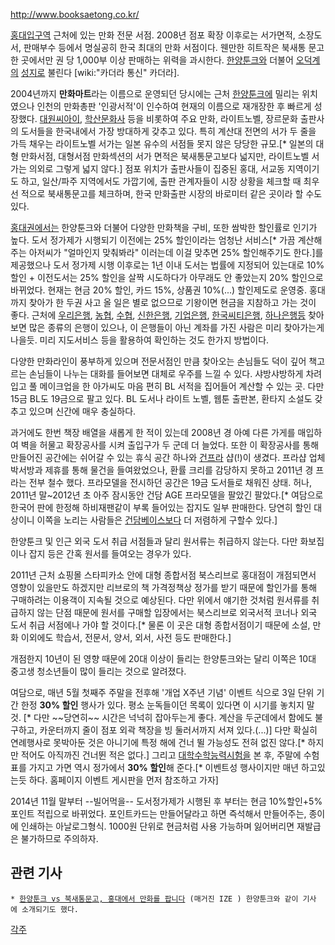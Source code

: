 http://www.booksaetong.co.kr/

[[홍대입구역]] 근처에 있는 만화 전문 서점. 2008년 점포 확장 이후로는 서가면적, 소장도서, 판매부수 등에서 명실공히 한국 최대의 만화 서점이다. 웬만한 히트작은 북새통 문고 한 곳에서만 권 당 1,000부 이상 판매하는 위력을 과시한다. [[한양툰크]]와 더불어 [[오덕]]계의 [[성지]]로 불린다 [wiki:"카더라 통신" 카더라].

2004년까지 '''만화마트'''라는 이름으로 운영되던 당시에는 근처 [[한양툰크]]에 밀리는 위치였으나 인천의 만화총판 '인광서적'이 인수하여 현재의 이름으로 재개장한 후 빠르게 성장했다. [[대원씨아이]], [[학산문화사]] 등을 비롯하여 주요 만화, 라이트노벨, 장르문화 출판사의 도서들을 한국내에서 가장 방대하게 갖추고 있다. 특히 계산대 전면의 서가 두 줄을 가득 채우는 라이트노벨 서가는 일본 유수의 서점들 못지 않은 당당한 규모.[* 일본의 대형 만화서점, 대형서점 만화섹션의 서가 면적은 북새통문고보다 넓지만, 라이트노벨 서가는 의외로 그렇게 넓지 않다.] 점포 위치가 출판사들이 집중된 홍대, 서교동 지역이기도 하고, 일산/파주 지역에서도 가깝기에, 출판 관계자들이 시장 상황을 체크할 때 최우선 적으로 북새통문고를 체크하며, 한국 만화출판 시장의 바로미터 같은 곳이라 할 수도 있다. 

[[홍대]]권에서는 한양툰크와 더불어 다양한 만화책을 구비, 또한 쌈박한 할인률로 인기가 높다. 도서 정가제가 시행되기 이전에는 25% 할인이라는 엄청난 서비스[* 가끔 계산해주는 아저씨가 "얼마인지 맞춰봐라" 이러는데 이걸 맞추면 25% 할인해주기도 한다.]를 제공했으나 도서 정가제 시행 이후로는 1년 이내 도서는 법률에 지정되어 있는대로 10% 할인 + 이전도서는 25% 할인을 살짝 시도하다가 아무래도 안 좋았는지 20% 할인으로 바뀌었다. 현재는 현금 20% 할인, 카드 15%, 상품권 10%(...) 할인제도로 운영중. 홍대까지 찾아가 한 두권 사고 올 일은 별로 없으므로 기왕이면 현금을 지참하고 가는 것이 좋다. 근처에 [[우리은행]], [[농협]], [[수협]], [[신한은행]], [[기업은행]], [[한국씨티은행]], [[하나은행]]등 찾아보면 많은 종류의 은행이 있으나, 이 은행들이 아닌 계좌를 가진 사람은 미리 찾아가는게 나을듯. 미리 지도서비스 등을 활용하여 확인하는 것도 한가지 방법이다.

다양한 만화라인이 풍부하게 있으며 전문서점인 만큼 찾아오는 손님들도 덕이 깊어 책고르는 손님들이 나누는 대화를 들어보면 대체로 우주를 느낄 수 있다. 샤방샤방하게 차려입고 풀 메이크업을 한 아가씨도 마음 편히 BL 서적을 집어들어 계산할 수 있는 곳. 다만 15금 BL도 19금으로 팔고 있다. BL 도서나 라이트 노벨, 웹툰 출판본, 환타지 소설도 갖추고 있으며 신간에 매우 충실하다. 

과거에도 한번 책장 배열을 새롭게 한 적이 있는데 2008년 경 아예 다른 가게를 매입하여 벽을 허물고 확장공사를 시켜 출입구가 두 군데 더 늘었다. 또한 이 확장공사를 통해 만들어진 공간에는 쉬어갈 수 있는 휴식 공간 하나와 [[건프라]] 샵(!)이 생겼다. 프라샵 업체 박서방과 제휴를 통해 물건을 들여왔었으나, 환률 크리를 감당하지 못하고 2011년 경 프라는 전부 철수 했다. 프라모델을 전시하던 공간은 19금 도서들로 채워진 상태. 허나, 2011년 말~2012년 초 아주 잠시동안 건담 AGE 프라모델을 팔았긴 팔았다.[* 여담으로 한국어 판에 한정해 하비재팬같이 부록 들어있는 잡지도 일부 판매한다. 당연히 할인 대상이니 이쪽을 노리는 사람들은 [[건담베이스]]보다 더 저렴하게 구할수 있다.]

한양툰크 및 인근 외국 도서 취급 서점들과 달리 원서류는 취급하지 않는다. 다만 화보집이나 잡지 등은 간혹 원서를 들여오는 경우가 있다. 

2011년 근처 쇼핑몰 스타피카소 안에 대형 종합서점 북스리브로 홍대점이 개점되면서 영향이 있을만도 하겠지만 리브로의 책 가격정책상 정가를 받기 때문에 할인가를 통해 구매하려는 이용객이 지속될 것으로 예상된다. 다만 위에서 얘기한 것처럼 원서류를 취급하지 않는 단점 때문에 원서를 구매할 입장에서는 북스리브로 외국서적 코너나 외국 도서 취급 서점에나 가야 할 것이다.[* 물론 이 곳은 대형 종합서점이기 때문에 소설, 만화 이외에도 학습서, 전문서, 양서, 외서, 사전 등도 판매한다.] 

개점한지 10년이 된 영향 때문에 20대 이상이 들리는 한양툰크와는 달리 이쪽은 10대 중고생 청소년들이 많이 들리는 것으로 알려졌다. 

여담으로, 매년 5월 첫째주 주말을 전후해 '개업 X주년 기념' 이벤트 식으로 3일 단위 기간 한정 '''30% 할인''' 행사가 있다. 평소 눈독들이던 목록이 있다면 이 시기를 놓치지 말 것. [* 다만 ~~당연히~~ 시간은 넉넉히 잡아두는게 좋다. 계산을 두군데에서 함에도 불구하고, 카운터까지 줄이 점포 외곽 책장을 빙 둘러서까지 서져 있다.(...)] 다만 확실히 연례행사로 못박아둔 것은 아니기에 특정 해에 건너 뛸 가능성도 전혀 없진 않다.[* 하지만 적어도 아직까진 건너뛴 적은 없다.] 그리고 [[대학수학능력시험]]을 본 후, 주말에 수험표를 가지고 가면 역시 정가에서 '''30% 할인'''해 준다.[* 이벤트성 행사이지만 매년 하고있는듯 하다. 홈페이지 이벤트 게시판을 먼저 참조하고 가자] 

2014년 11월 말부터 --빌어먹을-- 도서정가제가 시행된 후 부터는 현금 10%할인+5%포인트 적립으로 바뀌었다. 포인트카드는 만들어달라고 하면 즉석해서 만들어주는, 종이에 인쇄하는 아날로그형식. 1000원 단위로 현금처럼 사용 가능하며 잃어버리면 재발급은 불가하므로 주의하자.

== 관련 기사 ==
 * [http://www.ize.co.kr/articleView.html?no=2014051616407233009 한양툰크 vs 북새통문고, 홍대에서 만화를 팝니다] (매거진 IZE ) 한양툰크와 같이 기사에 소개되기도 했다. 


[[각주]]
